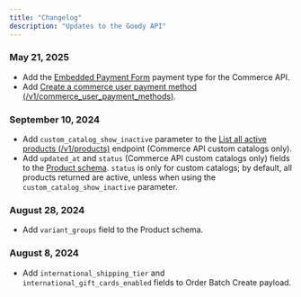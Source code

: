 ```yaml
---
title: "Changelog"
description: "Updates to the Goody API"
---
```


### May 21, 2025

- Add the [Embedded Payment Form](/commerce-api/embedded-payment-form) payment type for the Commerce API.
- Add [Create a commerce user payment method (/v1/commerce_user_payment_methods)](/api-reference/commerce-user-payment-methods/create-a-commerce-user-payment-method).

### September 10, 2024

- Add `custom_catalog_show_inactive` parameter to the [List all active products (/v1/products)](https://developer.ongoody.com/api-reference/products/list-all-active-products) endpoint (Commerce API custom catalogs only).
- Add `updated_at` and `status` (Commerce API custom catalogs only) fields to the [Product schema](https://developer.ongoody.com/api-reference/schemas/product). `status` is only for custom catalogs; by default, all products returned are active, unless when using the `custom_catalog_show_inactive` parameter.

### August 28, 2024

- Add `variant_groups` field to the Product schema.

### August 8, 2024

- Add `international_shipping_tier` and `international_gift_cards_enabled` fields to Order Batch Create payload.